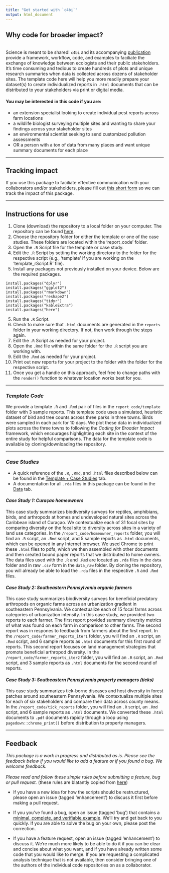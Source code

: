 ```yaml
---
title: "Get started with `c4bi`"
output: html_document
---
```

## Why code for broader impact?
<br>
Science is meant to be shared! `c4bi` and its accompanying [publication](#doi) provide a framework, workflow, code, and examples to faciliate the exchange of knowledge between ecologists and their public stakeholders. It's time consuming and tedious to create hundreds of plots and unique research summaries when data is collected across dozens of stakeholder sites. The template code here will help you more readily prepare your dataset(s) to create individualized reports in `.html` documents that can be distributed to your stakeholders via print or digital media.

#### You may be interested in this code if you are:
- an extension specialist looking to create individual pest reports across farm locations
- a wildlife biologist surveying multiple sites and wanting to share your findings across your stakeholder sites
- an environmental scientist seeking to send customized pollution assessments
- OR a person with a ton of data from many places and want unique summary documents for each place

<hr>

## Tracking impact

If you use this package to faciliate effective communication with your collaborators and/or stakeholders, please fill out [this short form](#form) so we can track the impact of this package.

<hr>

## Instructions for use
1. Clone (download) the repository to a local folder on your computer. The repository can be found [here](https://github.com/dbturner/c4bi). 
2. Choose the repository folder for either the template or one of the case studies. These folders are located within the 'report_code' folder.
2. Open the `.R` Script file for the template or case study.
3. Edit the `.R` Script by setting the working directory to the folder for the respective script (e.g., 'template' if you are working on the 'template_rScript.R' file).
4. Install any packages not previously installed on your device. Below are the required packages.

```
install.packages("dplyr")
install.packages("ggplot2")
install.packages("rmarkdown")
install.packages("reshape2")
install.packages("tidyr")
install.packages("kableExtra")
install.packages("here")
```
5. Run the `.R` Script.
6. Check to make sure that `.html` documents are generated in the `reports` folder in your working directory. If not, then work through the steps again.
7. Edit the `.R` Script as needed for your project.
8. Open the `.Rmd` file within the same folder for the `.R` script you are working with.
9. Edit the `.Rmd` as needed for your project.  
10. Print out new reports for your project to the folder with the folder for the respective script.  
11. Once you get a handle on this approach, feel free to change paths with the `render()` function to whatever location works best for you.  

<hr>

### _Template Code_

We provide a template `.R` and `.Rmd` pair of files in the `report_code/template` folder with 3 sample reports. This template code uses a simulated, heuristic dataset of bird and tree counts across three parks in three towns. Birds were sampled in each park for 10 days. We plot these data in individualized plots across the three towns to following the _Coding for Broader Impact_ framework, which encourages highlighting each site in the context of the entire study for helpful comparisons. The data for the template code is available by cloning/downloading the repository.
<hr>

### _Case Studies_

  * A quick reference of the `.R`, `.Rmd`, and `.html` files described below can be found in the [Template + Case Studies](https://dbturner.github.io/c4bi/articles/index.html) tab.  
  * A documentation for all `.rda` files in this package can be found in the [Data](https://dbturner.github.io/c4bi/reference/index.html) tab.  
  
#### _Case Study 1: Curaçao homeowners_
This case study summarizes biodiversity surveys for reptiles, amphibians, birds, and arthropods at homes and undeveloped natural sites across the Caribbean island of Curaçao. We contextualize each of 31 focal sites by comparing diversity on the focal site to diversity across sites in a variety of land use categories. In the `/report_code/homeowner_reports` folder, you will find an `.R` script, an `.Rmd` script, and 5 sample reports as `.html` documents, which can be opened in any Internet browser. We used Chrome to print these `.html` files to pdfs, which we then assembled with other documents and then created bound paper reports that we distributed to home owners. The data files used with the `.R` and `.Rmd` are located as `.rda` files in the `data` folder and in raw `.csv` form in the `data_raw` folder. By cloning the repository, you will already be able to load the `.rda` files in the respective `.R` and `.Rmd` files.
  
#### _Case Study 2: Southeastern Pennsylvania organic farmers_
This case study summarizes biodiversity surveys for beneficial predatory arthropods on organic farms across an urbanization gradient in southeastern Pennsylvania. We contextualize each of 15 focal farms across categories of urbanization intensity. In this case study, we provided two reports to each farmer. The first report provided summary diversity metrics of what was found on each farm in comparison to other farms. The second report was in respones to feedback from farmers about the first report. In the `/report_code/farmer_reports_iter1` folder, you will find an `.R` script, an `.Rmd` script, and 6 sample reports as `.html` documents for this first round of reports. This second report focuses on land management strategies that promote beneficial arthropod diversity. In the `/report_code/farmer_reports_iter2` folder, you will find an `.R` script, an `.Rmd` script, and 3 sample reports as `.html` documents for the second round of reports.  

#### _Case Study 3: Southeastern Pennsylvania property managers (ticks)_
This case study summarizes tick-borne diseases and host diversity in forest patches around southeastern Pennsylvania. We contextualize multiple sites for each of six stakeholders and compare their data across county means. In the `/report_code/tick_reports` folder, you will find an `.R` script, an `.Rmd` script, and 6 sample reports as `.html` documents. We converted these `.html` documents to `.pdf` documents rapidly through a loop using `pagedown::chrome_print()` before distribution to property managers.

<hr>

## Feedback
_This package is a work in progress and distributed as is. Please see the feedback below if you would like to add a feature or if you found a bug. We welcome feedback._
<br>
<br>
_Please read and follow these simple rules before submitting a feature, bug or pull request._
(these rules are blatantly copied from [here](https://github.com/willpearse/pez "pez GitHub page"))

* If you have a new idea for how the scripts should be restructured, please open an issue (tagged 'enhancement') to discuss it first before making a pull request.

* If you you've found a bug, open an issue (tagged 'bug') that contains a  [minimal, complete, and verifiable example](https://stackoverflow.com/help/mcve "How to make a great reproducible example?"). We'll try and get back to you quickly. If you are able to solve the bug on your own, please post the correction.

* If you have a feature request, open an issue (tagged 'enhancement') to discuss it. We're much more likely to be able to do it if you can be clear and concise about what you want, and if you have already written some code that you would like to merge. If you are requesting a complicated analysis technique that is not available, then consider bringing one of the authors of the individual code repositories on as a collaborator.
